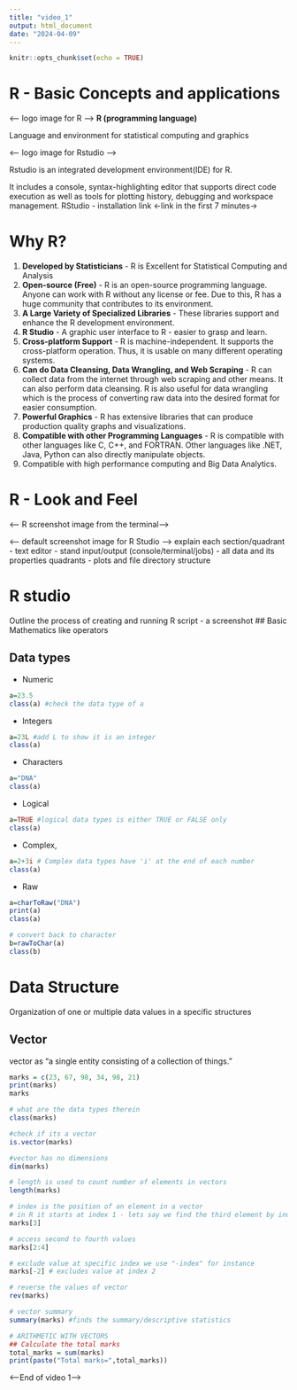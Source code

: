 ```yaml
---
title: "video_1"
output: html_document
date: "2024-04-09"
---
```


```r
knitr::opts_chunk$set(echo = TRUE)
```

# R - Basic Concepts and applications 

<-- logo image for R --> 
**R (programming language)**

Language and environment for statistical computing and graphics 

<-- logo image for Rstudio --> 

Rstudio is an integrated development environment(IDE) for R. 

It includes a console, syntax-highlighting editor that supports direct code execution as well as tools for plotting history, debugging and workspace management. 
RStudio - installation link <-link in the first 7 minutes->

# Why R? 

1. **Developed by Statisticians** - R is Excellent for Statistical Computing and Analysis 
2. **Open-source (Free)** - R is an open-source programming language. Anyone can work with R without any license or fee. Due to this, R has a huge community that contributes to its environment. 
3. **A Large Variety of Specialized Libraries** - These libraries support and enhance the R development environment.
4. **R Studio** - A graphic user interface to R - easier to grasp and learn. 
5. **Cross-platform Support** - R is machine-independent. It supports the cross-platform operation. Thus, it is usable on many different operating systems.
6. **Can do Data Cleansing, Data Wrangling, and Web Scraping** - R can collect data from the internet through web scraping and other means. It can also perform data cleansing. R is also useful for data wrangling which is the process of converting raw data into the desired format for easier consumption. 
7. **Powerful Graphics** - R has extensive libraries that can produce production quality graphs and visualizations. 
8. **Compatible with other Programming Languages** - R is compatible with other languages like C, C++, and FORTRAN. Other languages like .NET, Java, Python can also directly manipulate objects.
9. Compatible with high performance computing and Big Data Analytics. 

# R - Look and Feel

<-- R screenshot image from the terminal-->

<-- default screenshot image for R Studio --> 
explain each section/quadrant
- text editor 
- stand input/output (console/terminal/jobs)
- all data and its properties quadrants 
- plots and file directory structure

# R studio
Outline the process of creating and running R script - a screenshot 
## Basic Mathematics like operators 

## Data types 
- Numeric
```r
a=23.5
class(a) #check the data type of a 
```

- Integers
```r
a=23L #add L to show it is an integer
class(a)
```

- Characters
```r
a="DNA"
class(a)
```

- Logical 
```r
a=TRUE #logical data types is either TRUE or FALSE only
class(a)
```

- Complex, 
```r
a=2+3i # Complex data types have 'i' at the end of each number
class(a)
```

- Raw
```r
a=charToRaw("DNA")
print(a)
class(a)

# convert back to character 
b=rawToChar(a)
class(b)
```

# Data Structure
Organization of one or multiple data values in a specific structures 

## Vector 
vector as “a single entity consisting of a collection of things.” 
```r
marks = c(23, 67, 98, 34, 98, 21)
print(marks)
marks

# what are the data types therein
class(marks)

#check if its a vector 
is.vector(marks)

#vector has no dimensions
dim(marks)

# length is used to count number of elements in vectors
length(marks)

# index is the position of an element in a vector 
# in R it starts at index 1 - lets say we find the third element by index 3
marks[3]

# access second to fourth values
marks[2:4]

# exclude value at specific index we use "-index" for instance 
marks[-2] # excludes value at index 2

# reverse the values of vector 
rev(marks)

# vector summary
summary(marks) #finds the summary/descriptive statistics

# ARITHMETIC WITH VECTORS 
## Calculate the total marks 
total_marks = sum(marks)
print(paste("Total marks=",total_marks))
```

<--End of video 1-->